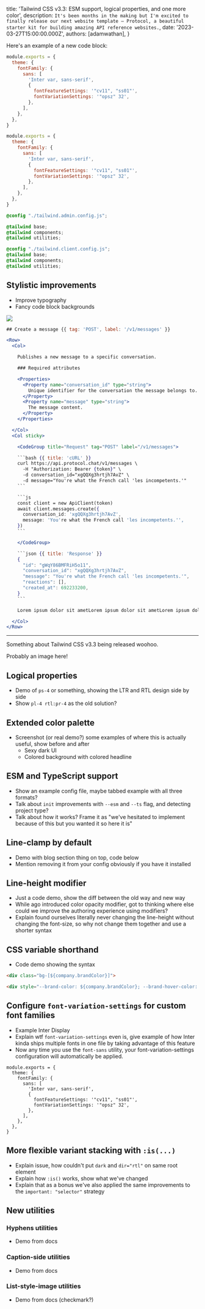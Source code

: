 
  title: 'Tailwind CSS v3.3: ESM support, logical properties, and one more color',
  description: `It's been months in the making but I'm excited to finally release our next website template — Protocol, a beautiful starter kit for building amazing API reference websites.`,
  date: '2023-03-27T15:00:00.000Z',
  authors: [adamwathan],
}

Here's an example of a new code block:

```js {{ filename: "tailwind.config.js", style: "framed" }}
module.exports = {
  theme: {
    fontFamily: {
      sans: [
        'Inter var, sans-serif',
        {
          fontFeatureSettings: '"cv11", "ss01"',
          fontVariationSettings: '"opsz" 32',
        },
      ],
    },
  },
}
```

```js tailwind.config.js
module.exports = {
  theme: {
    fontFamily: {
      sans: [
        'Inter var, sans-serif',
        {
          fontFeatureSettings: '"cv11", "ss01"',
          fontVariationSettings: '"opsz" 32',
        },
      ],
    },
  },
}
```

<SnippetGroup style="framed">

```css ./styles/admin.css
@config "./tailwind.admin.config.js";

@tailwind base;
@tailwind components;
@tailwind utilities;


```

```css ./styles/client.css
@config "./tailwind.client.config.js";
@tailwind base;
@tailwind components;
@tailwind utilities;
```

</SnippetGroup>



## Stylistic improvements

- Improve typography
- Fancy code block backgrounds

<img src={exampleImage.src} />

```jsx {{ filename: 'messages.mdx', scroll: true, style: 'framed' }}
## Create a message {{ tag: 'POST', label: '/v1/messages' }}

<Row>
  <Col>

    Publishes a new message to a specific conversation.

    ### Required attributes

    <Properties>
      <Property name="conversation_id" type="string">
        Unique identifier for the conversation the message belongs to.
      </Property>
      <Property name="message" type="string">
        The message content.
      </Property>
    </Properties>

  </Col>
  <Col sticky>

    <CodeGroup title="Request" tag="POST" label="/v1/messages">

    ```bash {{ title: 'cURL' }}
    curl https://api.protocol.chat/v1/messages \
      -H "Authorization: Bearer {token}" \
      -d conversation_id="xgQQXg3hrtjh7AvZ" \
      -d message="You're what the French call 'les incompetents.'"
    ```

    ```js
    const client = new ApiClient(token)
    await client.messages.create({
      conversation_id: 'xgQQXg3hrtjh7AvZ',
      message: 'You're what the French call 'les incompetents.'',
    })
    ```

    </CodeGroup>

    ```json {{ title: 'Response' }}
    {
      "id": "gWqY86BMFRiH5o11",
      "conversation_id": "xgQQXg3hrtjh7AvZ",
      "message": "You're what the French call 'les incompetents.'",
      "reactions": [],
      "created_at": 692233200,
    }
    ```

    Lorem ipsum dolor sit ametLorem ipsum dolor sit ametLorem ipsum dolor sit ametLorem ipsum dolor sit ametLorem ipsum dolor sit ametLorem ipsum dolor sit ametLorem ipsum dolor sit ametLorem ipsum dolor sit ametLorem ipsum dolor sit ametLorem ipsum dolor sit amet

  </Col>
</Row>
```

---

Something about Tailwind CSS v3.3 being released woohoo.

Probably an image here!

## Logical properties

- Demo of `ps-4` or something, showing the LTR and RTL design side by side
- Show `pl-4 rtl:pr-4` as the old solution?

## Extended color palette

- Screenshot (or real demo?) some examples of where this is actually useful, show before and after
  - Sexy dark UI
  - Colored background with colored headline

## ESM and TypeScript support

- Show an example config file, maybe tabbed example with all three formats?
- Talk about `init` improvements with `--esm` and `--ts` flag, and detecting project type?
- Talk about how it works? Frame it as "we've hesitated to implement because of this but you wanted it so here it is"

## Line-clamp by default

<!-- ![](./2023-03-22-16-32-33.png) -->

- Demo with blog section thing on top, code below
- Mention removing it from your config obviously if you have it installed


## Line-height modifier

- Just a code demo, show the diff between the old way and new way
- While ago introduced color opacity modifier, got to thinking where else could we improve the authoring experience using modifiers?
- Explain found ourselves literally never changing the line-height without changing the font-size, so why not change them together and use a shorter syntax

## CSS variable shorthand

- Code demo showing the syntax

```html
<div class="bg-[${company.brandColor}]">

<div style="--brand-color: ${company.brandColor}; --brand-hover-color: ${company.brandHoverColor}" class="bg-[--brand-color] hover:bg-[--brand-hover-color]">
```

## Configure `font-variation-settings` for custom font families

- Example Inter Display
- Explain wtf `font-variation-settings` even is, give example of how Inter kinda ships multiple fonts in one file by taking advantage of this feature
- Now any time you use the `font-sans` utility, your font-variation-settings configuration will automatically be applied.

```
module.exports = {
  theme: {
    fontFamily: {
      sans: [
        'Inter var, sans-serif',
        {
          fontFeatureSettings: '"cv11", "ss01"',
          fontVariationSettings: '"opsz" 32',
        },
      ],
    },
  },
}
```

## More flexible variant stacking with `:is(...)`

- Explain issue, how couldn't put `dark` and `dir="rtl"` on same root element
- Explain how `:is()` works, show what we've changed
- Explain that as a bonus we've also applied the same improvements to the `important: "selector"` strategy

## New utilities

### Hyphens utilities

- Demo from docs

### Caption-side utilities

- Demo from docs

### List-style-image utilities

- Demo from docs (checkmark?)
